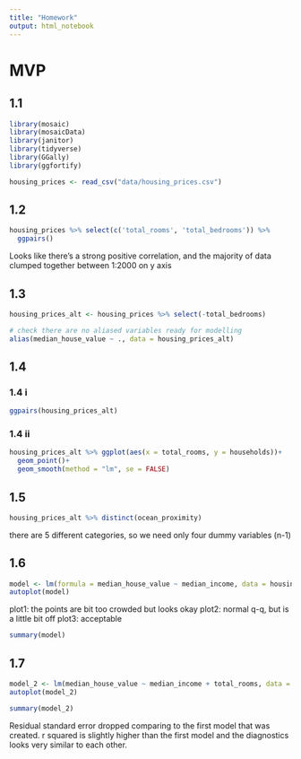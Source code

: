 ```yaml
---
title: "Homework"
output: html_notebook
---
```


# MVP

## 1.1
```r
library(mosaic)
library(mosaicData)
library(janitor)
library(tidyverse)
library(GGally)
library(ggfortify)

housing_prices <- read_csv("data/housing_prices.csv")
```

## 1.2
```r
housing_prices %>% select(c('total_rooms', 'total_bedrooms')) %>% 
  ggpairs()
```

Looks like there's a strong positive correlation, and the majority of data clumped together between 1:2000 on y axis

## 1.3
```r
housing_prices_alt <- housing_prices %>% select(-total_bedrooms)

# check there are no aliased variables ready for modelling
alias(median_house_value ~ ., data = housing_prices_alt)
```

## 1.4

### 1.4 i
```r
ggpairs(housing_prices_alt)
```

### 1.4 ii
```r
housing_prices_alt %>% ggplot(aes(x = total_rooms, y = households))+
  geom_point()+
  geom_smooth(method = "lm", se = FALSE)
```


## 1.5
```r
housing_prices_alt %>% distinct(ocean_proximity)
```

there are 5 different categories, so we need only four dummy variables (n-1)

## 1.6
```r
model <- lm(formula = median_house_value ~ median_income, data = housing_prices_alt)
autoplot(model)
```
plot1: the points are bit too crowded but looks okay
plot2: normal q-q, but is a little bit off 
plot3: acceptable

```r
summary(model)
```


## 1.7
```r
model_2 <- lm(median_house_value ~ median_income + total_rooms, data = housing_prices_alt)
autoplot(model_2)
```

```r
summary(model_2)
```

Residual standard error dropped comparing to the first model that was created.
r squared is slightly higher than the first model and the diagnostics looks very similar to each other.
